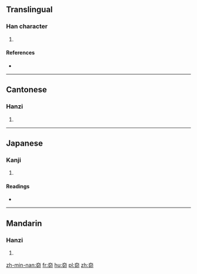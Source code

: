 ==Translingual==

===Han character===
{{Han char|rn=37|rad=大|as=05|sn=8|four=40727|canj=KHHL|ids=⿱大卯}}

# {{defn|Han|sort=大05}}

====References====
* {{Han ref|kx=0250.230|dkj=05883|dj=0510.200|hdz=10536.020|uh=5945|ud=22853|bh=CC43|bd=52291}}

----

==Cantonese==

===Hanzi===
{{yue-hanzi|jyut=paau3|y=paau3}}

# {{defn|lang=yue|sort=大05}}

----

==Japanese==

===Kanji===
{{ja-kanji|grade=|rs=大05}}

# {{defn|lang=ja|sort=大05}}

====Readings====
* {{ja-readings|on=[[ほう]] (hō), [[ひょう]] (hyō)|kun=[[むなしい]] (munashii), [[むげいし]] (mugeishi)}}

----

==Mandarin==

===Hanzi===
{{cmn-hanzi|pin=[[jī]] ([[ji1]]), [[pào]] ([[pao4]])|wg=chi<sup>1</sup>, p'ao<sup>4</sup>}}

# {{defn|lang=cmn|sort=大05}}

[[zh-min-nan:奅]]
[[fr:奅]]
[[hu:奅]]
[[pl:奅]]
[[zh:奅]]